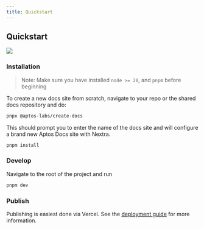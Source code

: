 ```yaml
---
title: Quickstart
---
```



## Quickstart

![](https://akns-images.eonline.com/eol_images/Entire_Site/201553/rs_500x210-150603125232-anigif_enhanced-buzz-11799-1403287509-4.gif?fit=around%7C500:210&output-quality=90&crop=500:210;center,top)

### Installation

> Note: Make sure you have installed `node >= 20`, and `pnpm` before beginning

To create a new docs site from scratch, navigate to your repo or the shared docs repository and do:

```sh filename="Terminal"
pnpx @aptos-labs/create-docs
```

This should prompt you to enter the name of the docs site and will configure a brand new Aptos Docs site with Nextra.

```sh filename="Terminal"
pnpm install
```

### Develop

Navigate to the root of the project and run

```sh filename="Terminal"
pnpm dev
```

### Publish

Publishing is easiest done via Vercel. See the [deployment guide](/en/docs/setup/deployment) for more information.